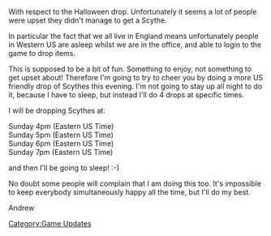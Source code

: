 {{Update|date = 2 November 2003}}

With respect to the Halloween drop. Unfortunately it seems a lot of people were upset they didn't manage to get a Scythe.

In particular the fact that we all live in England means unfortunately people in Western US are asleep whilst we are in the office, and able to login to the game to drop items.

This is supposed to be a bit of fun. Something to enjoy, not something to get upset about! Therefore I'm going to try to cheer you by doing a more US friendly drop of Scythes this evening. I'm not going to stay up all night to do it, because I have to sleep, but instead I'll do 4 drops at specific times.

I will be dropping Scythes at:

Sunday 4pm (Eastern US Time)<br/>
Sunday 5pm (Eastern US Time)<br/>
Sunday 6pm (Eastern US Time)<br/>
Sunday 7pm (Eastern US Time)

and then I'll be going to sleep! :-)

No doubt some people will complain that I am doing this too. It's impossible to keep everybody simultaneously happy all the time, but I'll do my best.

Andrew

[[Category:Updates|{{PAGENAME}}]]
[[Category:Game Updates]]

